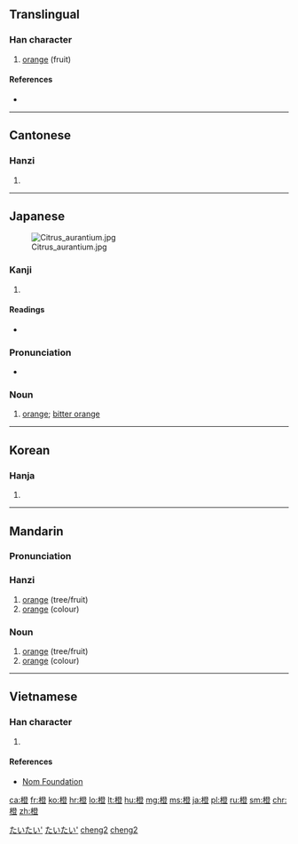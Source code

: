 ==Translingual==

===Han character===
{{Han char|rn=75|rad=木|as=12|sn=16|four=42918|canj=DNOT}}

# [[orange]] (fruit)

====References====
* {{Han ref|kx=0553.280|dkj=15552|dj=0942.110|hdz=21297.050|uh=6A59|ud=27225|bh=BEED|bd=48877}}

----

==Cantonese==

===Hanzi===
{{yue-hanzi|jyut=[[caang2]], [[caang4]]|y=chaang2, chaang4}}

# {{defn|lang=yue|sort=木12}}

----

==Japanese==
[[File:Citrus_aurantium.jpg|thumb]]

===Kanji===
{{ja-kanji|grade=|rs=木12}}

# {{defn|lang=ja|sort=木12}}

====Readings====
* {{ja-readings|on=[[とう]] (tō)|kun=[[だいだい]] (daidai)}}

===Pronunciation===
* {{homophones|lang=ja|代々|大題}}

===Noun===
{{ja-noun|k|hira=だいだい|rom=daidai|hidx=たいたい'}}

# [[orange]]; [[bitter orange]]

[[Category:ja:Colors|たいたい']]
[[Category:ja:Fruits|たいたい']]
----

==Korean==

===Hanja===
{{ko-hanja|hangeul=[[등]], [[증]]|eumhun=|rv=deung, jeung|mr=tŭng, chŭng|y=tung, cung}}

# {{defn|lang=ko|sort=木12}}

----

==Mandarin==
{{zh-forms}}

===Pronunciation===
{{Pinyin-IPA|chéng}}

===Hanzi===
{{cmn-hanzi|pin=[[chéng]] ([[cheng2]])|wg=ch'eng<sup>2</sup>}}

# [[orange]] (tree/fruit)
# [[orange]] (colour)

===Noun===
{{cmn-noun|ts|pin=chéng|pint=cheng2}}

# [[orange]] (tree/fruit)
# [[orange]] (colour)

[[Category:zh:Colors|cheng2]]
[[Category:zh:Fruits|cheng2]]

----

==Vietnamese==

===Han character===
{{vi-hantu|[[chanh]], [[tranh]], [[vân]]|rs=木12}}

# {{defn|lang=vi|sort=木12}}

====References====
*[http://nomfoundation.org/common/nom_details.php?codepoint=6a59&img=1 Nom Foundation]

[[ca:橙]]
[[fr:橙]]
[[ko:橙]]
[[hr:橙]]
[[lo:橙]]
[[lt:橙]]
[[hu:橙]]
[[mg:橙]]
[[ms:橙]]
[[ja:橙]]
[[pl:橙]]
[[ru:橙]]
[[sm:橙]]
[[chr:橙]]
[[zh:橙]]